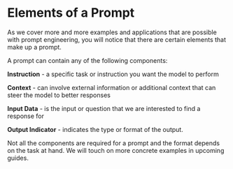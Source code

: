 # Elements of a Prompt

As we cover more and more examples and applications that are possible with prompt engineering, you will notice that there are certain elements that make up a prompt. 

A prompt can contain any of the following components:

**Instruction** - a specific task or instruction you want the model to perform

**Context** - can involve external information or additional context that can steer the model to better responses

**Input Data** - is the input or question that we are interested to find a response for

**Output Indicator** - indicates the type or format of the output.

Not all the components are required for a prompt and the format depends on the task at hand. We will touch on more concrete examples in upcoming guides.

